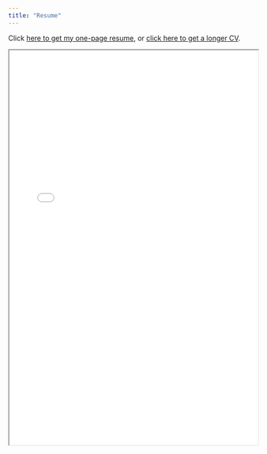 ```yaml
---
title: "Resume"
---
```


Click [here to get my one-page resume](https://docs.google.com/viewer?url=https://github.com/mtkonczal/resume/raw/master/mkonczal-resume.pdf), or [click here to get a longer CV](https://docs.google.com/viewer?url=https://github.com/mtkonczal/resume/raw/master/mkonczal-cv.pdf).

<iframe width="100%" height="800" src="files/mkonczal-cv.pdf">
